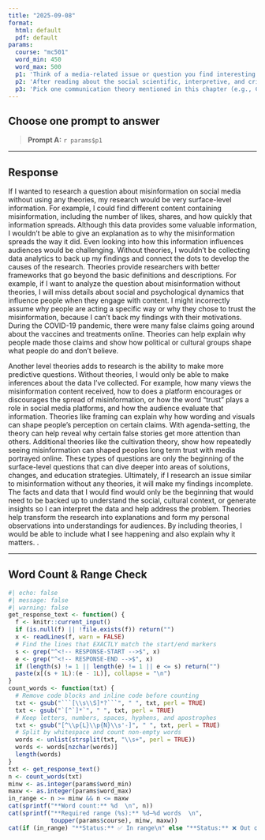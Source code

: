 ```yaml
---
title: "2025-09-08"
format:
  html: default
  pdf: default
params:
  course: "mc501"
  word_min: 450
  word_max: 500
  p1: 'Think of a media-related issue or question you find interesting (e.g., misinformation on social media, representation in film, streaming habits). Now imagine researching that issue without using any theory—just collecting facts. What would be missing from your findings? Reflect on how theory might deepen or improve your ability to explain or understand the issue. What questions might theory help you ask?'
  p2: 'After reading about the social scientific, interpretive, and critical/cultural paradigms, which approach feels most aligned with how you think about research, or how you want to think about it? Why? Share a media topic you care about and describe how your chosen paradigm would shape your research questions, methods, and the kind of insights you might produce.'
  p3: 'Pick one communication theory mentioned in this chapter (e.g., Cultivation Theory, Social Comparison Theory, Feminist Theory). Briefly describe how this theory interprets a real-world communication problem (e.g., violence in media, body image, online harassment). Then reflect on how your understanding of the issue changes when seen through that theoretical lens. What does the theory help you notice that you might not have otherwise?'
---
```


## Choose **one** prompt to answer

> **Prompt A:** `r params$p1`

------------------------------------------------------------------------

## Response

<!-- RESPONSE-START -->

If I wanted to research a question about misinformation on social media without using any theories, my research would be very surface-level information. For example, I could find different content containing misinformation, including the number of likes, shares, and how quickly that information spreads. Although this data provides some valuable information, I wouldn’t be able to give an explanation as to why the misinformation spreads the way it did. Even looking into how this information influences audiences would be challenging. Without theories, I wouldn’t be collecting data analytics to back up my findings and connect the dots to develop the causes of the research. Theories provide researchers with better frameworks that go beyond the basic definitions and descriptions. For example, if I want to analyze the question about misinformation without theories, I will miss details about social and psychological dynamics that influence people when they engage with content. I might incorrectly assume why people are acting a specific way or why they chose to trust the misinformation, because I can’t back my findings with their motivations. During the COVID-19 pandemic, there were many false claims going around about the vaccines and treatments online. Theories can help explain why people made those claims and show how political or cultural groups shape what people do and don’t believe. 

Another level theories adds to research is the ability to make more predictive questions. Without theories, I would only be able to make inferences about the data I’ve collected. For example, how many views the misinformation content received, how to does a platform encourages or discourages the spread of misinformation, or how the word “trust” plays a role in social media platforms, and how the audience evaluate that information. Theories like framing can explain why how wording and visuals can shape people’s perception on certain claims. With agenda-setting, the theory can help reveal why certain false stories get more attention than others. Additional theories like the cultivation theory, show how repeatedly seeing misinformation can shaped peoples long term trust with media portrayed online. These types of questions are only the beginning of the surface-level questions that can dive deeper into areas of solutions, changes, and education strategies. Ultimately, if I research an issue similar to misinformation without any theories, it will make my findings incomplete. The facts and data that I would find would only be the beginning that would need to be backed up to understand the social, cultural context, or generate insights so I can interpret the data and help address the problem. Theories help transform the research into explanations and form my personal observations into understandings for audiences. By including theories, I would be able to include what I see happening and also explain why it matters. .  <!-- RESPONSE-END -->

------------------------------------------------------------------------

## Word Count & Range Check

```r
#| echo: false
#| message: false
#| warning: false
get_response_text <- function() {
  f <- knitr::current_input()
  if (is.null(f) || !file.exists(f)) return("")
  x <- readLines(f, warn = FALSE)
  # Find the lines that EXACTLY match the start/end markers
  s <- grep("^<!-- RESPONSE-START -->$", x)
  e <- grep("^<!-- RESPONSE-END -->$", x)
  if (length(s) != 1 || length(e) != 1 || e <= s) return("")
  paste(x[(s + 1L):(e - 1L)], collapse = "\n")
}
count_words <- function(txt) {
  # Remove code blocks and inline code before counting
  txt <- gsub("```[\\s\\S]*?```", " ", txt, perl = TRUE)
  txt <- gsub("`[^`]*`", " ", txt, perl = TRUE)
  # Keep letters, numbers, spaces, hyphens, and apostrophes
  txt <- gsub("[^\\p{L}\\p{N}\\s'-]", " ", txt, perl = TRUE)
  # Split by whitespace and count non-empty words
  words <- unlist(strsplit(txt, "\\s+", perl = TRUE))
  words <- words[nzchar(words)]
  length(words)
}
txt <- get_response_text()
n <- count_words(txt)
minw <- as.integer(params$word_min)
maxw <- as.integer(params$word_max)
in_range <- n >= minw && n <= maxw
cat(sprintf("**Word count:** %d  \n", n))
cat(sprintf("**Required range (%s):** %d–%d words  \n",
            toupper(params$course), minw, maxw))
cat(if (in_range) "**Status:** ✅ In range\n" else "**Status:** ❌ Out of range\n")
```
